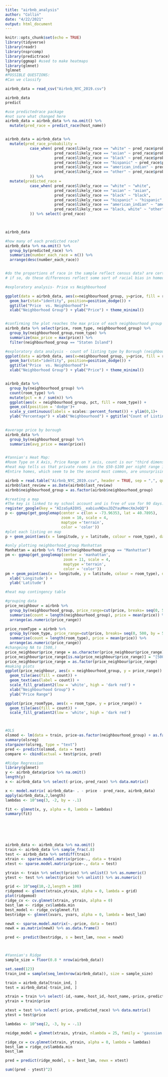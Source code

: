 ```yaml
---
title: "airbnb_analysis"
author: "Collin"
date: "4/22/2021"
output: html_document
---
```


```r
knitr::opts_chunk$set(echo = TRUE)
library(tidyverse)
library(readr)
library(nsprcomp)
library(predictrace)
library(ggmap) #used to make heatmaps
library(glmnet)
?glmnet
#POSSIBLE QUESTIONS:
#Can we classify 

```

```r
airbnb_data = read_csv("Airbnb_NYC_2019.csv")

airbnb_data
predict

```



```r
#use predictedrace package
#not sure what changed here
airbnb_data = airbnb_data %>% na.omit() %>% 
  mutate(pred_race = predict_race(host_name))


airbnb_data = airbnb_data %>% 
  mutate(pred_race_probability =
           case_when( pred_race$likely_race == "white" ~ pred_race$probability_white,
                      pred_race$likely_race == "asian" ~ pred_race$probability_asian,
                      pred_race$likely_race == "black" ~ pred_race$probability_black,
                      pred_race$likely_race == "hispanic" ~ pred_race$probability_hispanic,
                      pred_race$likely_race == "american_indian" ~ pred_race$probability_american_indian,
                      pred_race$likely_race == "other" ~ pred_race$probability_2races
           )) %>% 
  mutate(predicted_race =
           case_when( pred_race$likely_race == "white" ~ "white",
                      pred_race$likely_race == "asian" ~ "asian",
                      pred_race$likely_race == "black" ~ "black",
                      pred_race$likely_race == "hispanic" ~ "hispanic",
                      pred_race$likely_race == "american_indian" ~ "american indian",
                      pred_race$likely_race == "black, white" ~ "other"
           )) %>% select(-pred_race)
  


airbnb_data

#how many of each predicted race?
airbnb_data %>% na.omit() %>% 
  group_by(predicted_race) %>% 
  summarize(number_each_race = n()) %>% 
  arrange(desc(number_each_race))


#do the proportions of race in the sample reflect census data? are certain races over or under represented in Airbnb data?
# if so, do these differences reflect some sort of racial bias in homeownership?

```

```r
#exploratory analysis- Price vs Neighbourhood

ggplot(data = airbnb_data, aes(x=neighbourhood_group, y=price, fill = room_type )) + 
  geom_bar(stat="identity", position=position_dodge()) +
  ggtitle("Price  vs. Neighborhood")+
  xlab("Neighborhood Group") + ylab("Price") + theme_minimal()


#confirming the plot reaches the max price of each neighbourhood group
airbnb_data %>% select(price, room_type, neighbourhood_group) %>% 
  group_by(neighbourhood_group,room_type) %>% 
  summarize(max_price = max(price)) %>% 
  filter(neighbourhood_group == "Staten Island")
```


```r
#exploratory data analysis - count of listing type by Borough (neighbourhood group)
ggplot(data = airbnb_data, aes(x=neighbourhood_group, y=price, fill = room_type )) + 
  geom_bar(stat="identity", position=position_dodge()) +
  ggtitle("Price  vs. Neighborhood")+
  xlab("Neighborhood Group") + ylab("Price") + theme_minimal()


airbnb_data %>% 
  group_by(neighbourhood_group) %>% 
  count(room_type) %>% 
  mutate(pct = n / sum(n)) %>% 
  ggplot(aes(x = neighbourhood_group, pct, fill = room_type)) +
  geom_col(position = 'dodge')+
  scale_y_continuous(labels = scales::percent_format()) + ylim(0,1)+
  ylab("Percentage") + xlab("Neighbourhood") + ggtitle("Count of Listing Type by Neighbourhood")
 
```
```r
#average price by borough
airbnb_data %>% 
  group_by(neighbourhood_group) %>% 
  summarize(avg_price = mean(price))



```

```r
#Yannian's Heat Map:
#Room Type on X Axis, Price Range on Y axis, count is our "third dimension"
#heat map tells us that private rooms in the $50-$100 per night range is the overwhelming majority of airbnb rentals (at least in this dataset.)
#Entire homes, which seem to be the second most common, are unsurprisingly higher price range of about $100-200 per night.

airbnb = read.table("Airbnb_NYC_2019.csv", header = TRUE, sep = ",", quote = "\"", comment.char = "")
airbnb$last_review = as.Date(airbnb$last_review)
airbnb$neighbourhood_group = as.factor(airbnb$neighbourhood_group)

#creating a map
#The key is linked to my school account and is free of use for 90 days.
register_google(key = "AIzaSyAIOXS__eabiuvNQxuJDZYauMmecXmJeQQ")
p <- ggmap(get_googlemap(center = c(lon = -73.96353, lat = 40.7895),
                         zoom = 10, scale = 4,
                         maptype ='terrain',
                         color = 'color'))
#plot each listing on map
p + geom_point(aes(x = longitude, y = latitude, colour = room_type), data = airbnb, size = 0.5)

#only plotting neighborhood_group Manhattan
Manhattan = airbnb %>% filter(neighbourhood_group == "Manhattan")
pm <- ggmap(get_googlemap(center = 'manhattan',
                          zoom = 11, scale = 4,
                          maptype ='terrain',
                          color = 'color'))
pm + geom_point(aes(x = longitude, y = latitude, colour = room_type), data = Manhattan, size = 0.5) +
  xlab('Longitude') +
  ylab('Latitude')

#heat map contingency table

#grouping data
price_neighbour = airbnb %>%
  group_by(neighbourhood_group, price_range=cut(price, breaks= seq(0, 500, by = 50), right=F)) %>%
  summarise(count = length(neighbourhood_group), price = mean(price)) %>%
  arrange(as.numeric(price_range))

price_roomType = airbnb %>%
  group_by(room_type, price_range=cut(price, breaks= seq(0, 500, by = 50), right=F)) %>%
  summarise(count = length(room_type), price = mean(price)) %>%
  arrange(as.numeric(price_range))
#changeing NA to [500,)
price_neighbour$price_range = as.character(price_neighbour$price_range)
price_neighbour$price_range[is.na(price_neighbour$price_range)] = "[500,)"
price_neighbour$price_range = as.factor(price_neighbour$price_range)
#making plots
ggplot(price_neighbour, aes(x = neighbourhood_group, y = price_range)) +
  geom_tile(aes(fill = count)) + 
  geom_text(aes(label = count)) +
  scale_fill_gradient2(low = 'white', high = 'dark red') +
  xlab("Neighbourhood Group") +
  ylab("Price Range")

ggplot(price_roomType, aes(x = room_type, y = price_range)) +
  geom_tile(aes(fill = count)) + 
  scale_fill_gradient2(low = 'white', high = 'dark red')




```


```r
#OLS
olsmod <- lm(data = train, price~as.factor(neighbourhood_group) + as.factor(predicted_race))
summary(olsreg)
stargazer(olsreg, type = "text")
pred <- predict(olsmod, data = test)
compare <- cbind(actual = test$price, pred)

```

```r
#Ridge Regression
library(glmnet)
y <- airbnb_data$price %>% na.omit()
length(y)
x <- airbnb_data %>% select(-price,-pred_race) %>% data.matrix()

x <- model.matrix( airbnb_data~ . - price - pred_race, airbnb_data)
apply(airbnb_data,2,length)
lambdas <- 10^seq(3, -2, by = -.1)

fit <- glmnet(x, y, alpha = 0, lambda = lambdas)
summary(fit)






airbnb_data <- airbnb_data %>% na.omit()
train <- airbnb_data %>% sample_frac(.8)
test <- airbnb_data %>% setdiff(train)
xtrain <- sparse.model.matrix(price~., data = train)
xtest <- sparse.model.matrix(price~., data = test)

ytrain <- train %>% select(price) %>% unlist() %>% as.numeric()
ytest <- test %>% select(price) %>% unlist() %>% as.numeric()

grid <- 10^seq(10,-2,length = 100)
ridgemod <- glmnet(xtrain,ytrain, alpha = 0, lambda = grid)
plot(ridgemod)
ridge_cv <- cv.glmnet(xtrain, ytrain, alpha = 0)
best_lam <- ridge_cv$lambda.min
best_model <- ridge_cv$glmnet.fit
bestridge <- glmnet(xvars, yvars, alpha = 0, lambda = best_lam)

newX <- sparse.model.matrix(~.-price, data = test)
newX = as.matrix(newX) %>% as.data.frame()

pred <- predict(bestridge, s = best_lam, newx = newX)




```

```r
#Yannian's Ridge
sample_size = floor(0.8 * nrow(airbnb_data))

set.seed(123)
train_ind = sample(seq_len(nrow(airbnb_data)), size = sample_size)

train = airbnb_data[train_ind, ]
test = airbnb_data[-train_ind, ]

xtrain = train %>% select(-id,-name,-host_id,-host_name,-price,-predicted_race) %>% data.matrix()
ytrain = train$price

xtest = test %>% select(-price,-predicted_race) %>% data.matrix()
ytest = test$price

lambdas <- 10^seq(2, -3, by = -.1)

reidge_model = glmnet(xtrain, ytrain, nlambda = 25, family = 'gaussian', lambda = lambdas)

ridge_cv = cv.glmnet(xtrain, ytrain, alpha = 0, lambda = lambdas)
best_lam = ridge_cv$lambda.min
best_lam

pred = predict(ridge_model, s = best_lam, newx = xtest)

sum((pred - ytest)^2)
```








